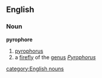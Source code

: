 ==English==
===Noun===
'''pyrophore'''
# [[pyrophorus]]
# a [[firefly]] of the [[genus]] ''[[Pyrophorus]]''
[[category:English nouns]]